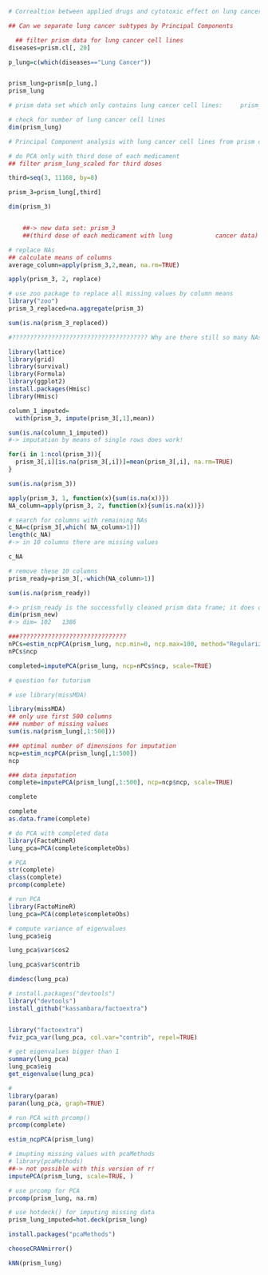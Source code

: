 ```r
# Correaltion between applied drugs and cytotoxic effect on lung cancer cells?

## Can we separate lung cancer subtypes by Principal Components

  ## filter prism data for lung cancer cell lines
diseases=prism.cl[, 20]

p_lung=c(which(diseases=="Lung Cancer"))


prism_lung=prism[p_lung,]
prism_lung

# prism data set which only contains lung cancer cell lines:     prism_lung

# check for number of lung cancer cell lines
dim(prism_lung)
```
```r
# Principal Component analysis with lung cancer cell lines from prism data set

# do PCA only with third dose of each medicament
## filter prism_lung_scaled for third doses

third=seq(3, 11168, by=8)

prism_3=prism_lung[,third]

dim(prism_3)


    ##-> new data set: prism_3  
    ##(third dose of each medicament with lung            cancer data)
```

```r
# replace NAs 
## calculate means of columns
average_column=apply(prism_3,2,mean, na.rm=TRUE)
```

```r
apply(prism_3, 2, replace)
```

```r
# use zoo package to replace all missing values by column means
library("zoo")
prism_3_replaced=na.aggregate(prism_3)

sum(is.na(prism_3_replaced))

#?????????????????????????????????????? Why are there still so many NAs?


```

```r
library(lattice)
library(grid)
library(survival)
library(Formula)
library(ggplot2)
install.packages(Hmisc)
library(Hmisc)
```

```r
column_1_imputed=
  with(prism_3, impute(prism_3[,1],mean))

sum(is.na(column_1_imputed))
#-> imputation by means of single rows does work!
```


```r
for(i in 1:ncol(prism_3)){
  prism_3[,i][is.na(prism_3[,i])]=mean(prism_3[,i], na.rm=TRUE)
}

sum(is.na(prism_3))
```


```r
apply(prism_3, 1, function(x){sum(is.na(x))})
NA_column=apply(prism_3, 2, function(x){sum(is.na(x))})
```


```r
# search for columns with remaining NAs
c_NA=c(prism_3[,which( NA_column>1)])
length(c_NA)
#-> in 10 columns there are missing values

c_NA
```


```r
# remove these 10 columns 
prism_ready=prism_3[,-which(NA_column>1)]

sum(is.na(prism_ready))

#-> prism_ready is the successfully cleaned prism data frame; it does only include those cell lines which belong to lung cancer; it does only contain the third dose of each medicament; all NAs were replaced by the mean of the corresponding column; 10 columns with only NAs have been removed 
dim(prism_new)
#-> dim= 102   1386
```


























```r
###??????????????????????????????
nPCs=estim_ncpPCA(prism_lung, ncp.min=0, ncp.max=100, method="Regularized", scale=TRUE, method.cv="gcv")
nPCs$ncp

completed=imputePCA(prism_lung, ncp=nPCs$ncp, scale=TRUE)
```

```r
# question for tutorium

# use library(missMDA)

library(missMDA)
## only use first 500 columns
### number of missing values
sum(is.na(prism_lung[,1:500]))

### optimal number of dimensions for imputation
ncp=estim_ncpPCA(prism_lung[,1:500])
ncp

### data imputation
complete=imputePCA(prism_lung[,1:500], ncp=ncp$ncp, scale=TRUE)

complete
```
```r
complete
as.data.frame(complete)
```


```r
# do PCA with completed data
library(FactoMineR)
lung_pca=PCA(complete$completeObs)
```


```r
# PCA
str(complete)
class(complete)
prcomp(complete)
```


```r
# run PCA
library(FactoMineR)
lung_pca=PCA(complete$completeObs)
```


```r
# compute variance of eigenvalues
lung_pca$eig

lung_pca$var$cos2
```


```r
lung_pca$var$contrib
```
```r
dimdesc(lung_pca)
```
```r
# install.packages("devtools")
library("devtools")
install_github("kassambara/factoextra")


library("factoextra")
fviz_pca_var(lung_pca, col.var="contrib", repel=TRUE)
```
```r
# get eigenvalues bigger than 1
summary(lung_pca)
lung_pca$eig
get_eigenvalue(lung_pca)
```
```r
# 
library(paran)
paran(lung_pca, graph=TRUE)
```


```r
# run PCA with prcomp()
prcomp(complete)


```


```r
estim_ncpPCA(prism_lung)
```

```r
# imupting missing values with pcaMethods
# library(pcaMethods)
##-> not possible with this version of r!
imputePCA(prism_lung, scale=TRUE, )
```

```r
# use prcomp for PCA
prcomp(prism_lung, na.rm)
```
```r
# use hotdeck() for imputing missing data
prism_lung_imputed=hot.deck(prism_lung)


```
```r
install.packages("pcaMethods")

```
```r
chooseCRANmirror()
```

```r
kNN(prism_lung)
```
